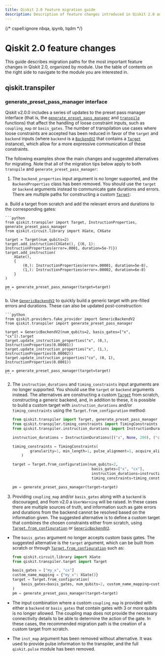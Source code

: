 ```yaml
---
title: Qiskit 2.0 feature migration guide
description: Description of feature changes introduced in Qiskit 2.0 and how to update your code to work with them.
---
```


{/* cspell:ignore nbqa, ipynb, tqdm */}

# Qiskit 2.0 feature changes

This guide describes migration paths for the most important feature changes in Qiskit 2.0, organized by module.
Use the table of contents on the right side to navigate to the module you are interested in.

<span id="qiskit.transpiler"></span>
## qiskit.transpiler

<span id="generate_preset_pass_manager"></span>
### generate_preset_pass_manager interface

Qiskit v2.0.0 includes a series of updates to the preset pass manager interface (that is, the
[`generate_preset_pass_manager`](/api/qiskit/qiskit.transpiler.generate_preset_pass_manager) and 
[`transpile`]((/api/qiskit/qiskit.compiler.transpile)) functions) that affect the 
handling of loose constraint inputs, such as `coupling_map` or `basis_gates`. The number of 
transpilation use cases where loose constraints are accepted has been reduced in favor of the 
`target` and `backend` inputs (where `backend` is a [`BackendV2`](/api/qiskit/qiskit.providers.fake_provider.BackendV2) that 
contains a [`Target`](/api/qiskit/qiskit.transpiler.Target) instance), 
which allow for a more expressive communication of these constraints.

The following examples show the main changes and suggested alternatives for migrating. Note that all 
of the migration tips below apply to both `transpile` and `generate_preset_pass_manager`:

1. The `backend_properties` input argument is no longer supported, and the `BackendProperties` class has 
   been removed. You should use the `target` or `backend` arguments instead to communicate
   gate durations and errors. There are multiple paths for constructing a custom [`Target`](/api/qiskit/qiskit.transpiler.Target):
  
  a. Build a target from scratch and add the relevant errors and durations to the corresponding gates:
    
    ```python
    from qiskit.transpiler import Target, InstructionProperties, generate_preset_pass_manager
    from qiskit.circuit.library import XGate, CXGate

    target = Target(num_qubits=2)
    target.add_instruction(CXGate(), {(0, 1): InstructionProperties(error=.0001, duration=5e-7)})
    target.add_instruction(
        XGate(),
        {
            (0,): InstructionProperties(error=.00001, duration=5e-8),
            (1,): InstructionProperties(error=.00002, duration=6e-8)
        }
    )

    pm = generate_preset_pass_manager(target=target)
    ```

  b. Use [`GenericBackendV2`](/api/qiskit/qiskit.providers.fake_provider.GenericBackendV2) to quickly build a 
     generic target with pre-filled errors and durations. These can also be updated post-construction:

    ```python
    from qiskit.providers.fake_provider import GenericBackendV2
    from qiskit.transpiler import generate_preset_pass_manager

    target = GenericBackendV2(num_qubits=2, basis_gates=["x", "cx"]).target
    target.update_instruction_properties("x", (0,), InstructionProperties(0.00001))
    target.update_instruction_properties("x", (1,), InstructionProperties(0.00002))
    target.update_instruction_properties("cx", (0, 1), InstructionProperties(0.0001))

    pm = generate_preset_pass_manager(target=target)
    ```

2. The `instruction_durations` and `timing_constraints` input arguments are no longer supported. You should use the 
  `target` or `backend` arguments instead. The alternatives are constructing a custom [`Target`](/api/qiskit/qiskit.transpiler.Target) from
  scratch, constructing a generic backend, and, in addition to these, it is possible to build a custom target with 
  `instruction_durations` and/or `timing_constraints` using the `Target.from_configuration` method:

    ```python
    from qiskit.transpiler import Target, generate_preset_pass_manager
    from qiskit.transpiler.timing_constraints import TimingConstraints
    from qiskit.transpiler.instruction_durations import InstructionDurations

    instruction_durations = InstructionDurations([("x", None, 200), ("cx", None, 1000)], dt=1e-7)

    timing_constraints = TimingConstraints(
            granularity=1, min_length=1, pulse_alignment=1, acquire_alignment=1
        )

    target = Target.from_configuration(num_qubits=2, 
                                        basis_gates=["x", "cx"], 
                                        instruction_durations=instruction_durations, 
                                        timing_constraints=timing_constraints)
    
    pm = generate_preset_pass_manager(target=target)
    ```

3. Providing `coupling_map` and/or `basis_gates` along with a `backend` is discouraged, and from 
  v2.0 a `UserWarning` will be raised. In these cases there are multiple sources of truth, 
  and information such as gate errors and durations from the backend cannot be resolved based on the
  information given.
  The suggested alternative is to define a custom target that combines the chosen constraints either
  from scratch, using [`Target.from_configuration`](/api/qiskit/qiskit.transpiler.Target#from_configuration) or [`GenericBackendV2`](/api/qiskit/qiskit.providers.fake_provider.GenericBackendV2). 

- The `basis_gates` argument no longer accepts custom basis gates. The suggested alternative
  is the `target` argument, which can be built from scratch or through [`Target.from_configuration`](/api/qiskit/qiskit.transpiler.Target#from_configuration) 
  such as:

    ```python
    from qiskit.circuit.library import XGate
    from qiskit.transpiler.target import Target

    basis_gates = ["my_x", "cx"]
    custom_name_mapping = {"my_x": XGate()}
    target = Target.from_configuration(
        basis_gates=basis_gates, num_qubits=2, custom_name_mapping=custom_name_mapping
    )
    pm = generate_preset_pass_manager(target=target)
    ```

- The input combination where a custom `coupling_map` is provided with either a `backend` or `basis_gates`
  that contain gates with 3 or more qubits is no longer allowed. The coupling map
  does not provide the necessary connectivity details to be able to determine the  action of the gate.
  In these cases, the recommended migration path is the creation of a custom target from scratch.

- The `inst_map` argument has been removed without alternative. It was used to provide pulse information
  to the transpiler, and the full `qiskit.pulse` module has been removed.